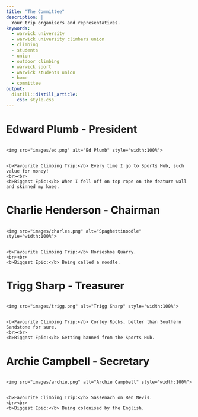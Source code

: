 ```yaml
---
title: "The Committee"
description: | 
  Your trip organisers and representatives.
keywords:
  - warwick university
  - warwick university climbers union
  - climbing
  - students
  - union
  - outdoor climbing
  - warwick sport
  - warwick students union
  - home
  - committee
output: 
  distill::distill_article:
    css: style.css
---
```

# Edward Plumb - President
<!--html_preserve-->
<div class="row">
  <div class="column">
    <img src="images/ed.png" alt="Ed Plumb" style="width:100%">
  </div>
  <div class="column2">
    <b>Favourite Climbing Trip:</b> Every time I go to Sports Hub, such value for money!
    <br><br>
    <b>Biggest Epic:</b> When I fell off on top rope on the feature wall and skinned my knee.
  </div>
</div>
<!--/html_preserve-->

# Charlie Henderson - Chairman
<!--html_preserve-->
<div class="row">
  <div class="column">
    <img src="images/charles.png" alt="Spaghettinoodle" style="width:100%">
  </div>
  <div class="column2">
    <b>Favourite Climbing Trip:</b> Horseshoe Quarry.
    <br><br>
    <b>Biggest Epic:</b> Being called a noodle.
  </div>
</div>
<!--/html_preserve-->

# Trigg Sharp - Treasurer
<!--html_preserve-->
<div class="row">
  <div class="column">
    <img src="images/trigg.png" alt="Trigg Sharp" style="width:100%">
  </div>
  <div class="column2">
    <b>Favourite Climbing Trip:</b> Corley Rocks, better than Southern Sandstone for sure.
    <br><br>
    <b>Biggest Epic:</b> Getting banned from the Sports Hub.
  </div>
</div>
<!--/html_preserve-->

# Archie Campbell - Secretary
<!--html_preserve-->
<div class="row">
  <div class="column">
    <img src="images/archie.png" alt="Archie Campbell" style="width:100%">
  </div>
  <div class="column2">
    <b>Favourite Climbing Trip:</b> Sassenach on Ben Nevis.
    <br><br>
    <b>Biggest Epic:</b> Being colonised by the English.
  </div>
</div>
<!--/html_preserve-->